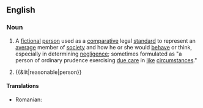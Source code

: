 {{also|reasonable-person}}
==English==
{{wikipedia|Reasonable man}}

===Noun===
{{en-noun|head=[[reasonable]] [[person]]|pl=reasonable people}}

# {{legal}} A [[fictional]] [[person]] used as a [[comparative]] legal [[standard]] to represent an [[average]] member of [[society]] and how he or she would [[behave]] or think, especially in determining [[negligence]]; sometimes formulated as "a person of ordinary prudence exercising [[standard of care|due care]] in [[like]] [[circumstances]]."
# {{&lit|reasonable|person}}

====Translations====
{{trans-top|a fictional person used as a comparative legal standard to represent an average member of society}}
* Romanian: {{t|ro|persoană rezonabilă}}
{{trans-mid}}
{{trans-bottom}}
